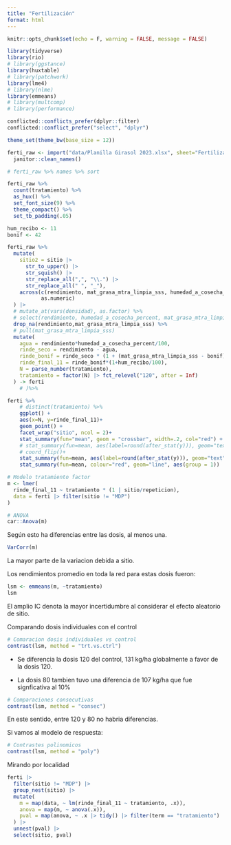 ```yaml
---
title: "Fertilización"
format: html
---
```


```r
knitr::opts_chunk$set(echo = F, warning = FALSE, message = FALSE)

library(tidyverse) 
library(rio)
# library(ggstance)
library(huxtable)
# library(patchwork)
library(lme4)
# library(nlme)
library(emmeans)
# library(multcomp)
# library(performance)

conflicted::conflicts_prefer(dplyr::filter)
conflicted::conflict_prefer("select", "dplyr")

theme_set(theme_bw(base_size = 12)) 
```

```r
ferti_raw <- import("data/Planilla Girasol 2023.xlsx", sheet="Fertilización") %>% 
  janitor::clean_names()
```

```r
# ferti_raw %>% names %>% sort
```

```r
ferti_raw %>% 
  count(tratamiento) %>% 
  as_hux() %>% 
  set_font_size(9) %>% 
  theme_compact() %>% 
  set_tb_padding(.05)
```

```r
hum_recibo <- 11
bonif <- 42

ferti_raw %>% 
  mutate(
    sitio2 = sitio |> 
      str_to_upper() |> 
      str_squish() |> 
      str_replace_all(",", "\\.") |> 
      str_replace_all(" ", "_"),
    across(c(rendimiento, mat_grasa_mtra_limpia_sss, humedad_a_cosecha_percent), 
           as.numeric)
  ) |>  
  # mutate_at(vars(densidad), as.factor) %>% 
  # select(rendimiento, humedad_a_cosecha_percent, mat_grasa_mtra_limpia_sss) %>% 
  drop_na(rendimiento,mat_grasa_mtra_limpia_sss) %>% 
  # pull(mat_grasa_mtra_limpia_sss)
  mutate(
    agua = rendimiento*humedad_a_cosecha_percent/100,
    rinde_seco = rendimiento - agua, 
    rinde_bonif = rinde_seco * (1 + (mat_grasa_mtra_limpia_sss - bonif) * 2/100),
    rinde_final_11 = rinde_bonif*(1+hum_recibo/100),
    N = parse_number(tratamiento),
    tratamiento = factor(N) |> fct_relevel("120", after = Inf)
  ) -> ferti
    # )%>%
```

```r
ferti %>% 
    # distinct(tratamiento) %>%
    ggplot() +
    aes(x=N, y=rinde_final_11)+
    geom_point() + 
    facet_wrap("sitio", ncol = 2)+
    stat_summary(fun="mean", geom = "crossbar", width=.2, col="red") + 
    # stat_summary(fun=mean, aes(label=round(after_stat(y))), geom="text", size=3, vjust=-.5) + 
    # coord_flip()+
    stat_summary(fun=mean, aes(label=round(after_stat(y))), geom="text", size=3, vjust=-.5) +
    stat_summary(fun=mean, colour="red", geom="line", aes(group = 1))
```

```r
# Modelo tratamiento factor
m <- lmer(
  rinde_final_11 ~ tratamiento * (1 | sitio/repeticion),
  data = ferti |> filter(sitio != "MDP")
)
```


```r
# ANOVA
car::Anova(m)
```

Según esto ha diferencias entre las dosis, al menos una.

```r
VarCorr(m)
```

La mayor parte de la variacion debida a sitio.

Los rendimientos promedio en toda la red para estas dosis fueron:

```r
lsm <- emmeans(m, ~tratamiento)
lsm
```

El amplio IC denota la mayor incertidumbre al considerar el efecto aleatorio de sitio.

Comparando dosis individuales con el control

```r
# Comaracion dosis individuales vs control
contrast(lsm, method = "trt.vs.ctrl")
```

- Se diferencia la dosis 120 del control, 131 kg/ha globalmente a favor de la dosis 120.

- La dosis 80 tambien tuvo una diferencia de 107 kg/ha que fue signficativa al 10%

```r
# Comparaciones consecutivas
contrast(lsm, method = "consec")
```

En este sentido, entre 120 y 80 no habria diferencias.

Si vamos al modelo de respuesta:

```r
# Contrastes polinomicos
contrast(lsm, method = "poly")
```

Mirando por localidad

```r
ferti |> 
  filter(sitio != "MDP") |> 
  group_nest(sitio) |> 
  mutate(
    m = map(data, ~ lm(rinde_final_11 ~ tratamiento, .x)),
    anova = map(m, ~ anova(.x)),
    pval = map(anova, ~ .x |> tidy() |> filter(term == "tratamiento") |> pull(p.value))
  ) |> 
  unnest(pval) |> 
  select(sitio, pval)

```
